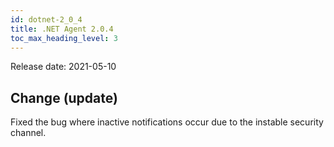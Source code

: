 ```yaml
---
id: dotnet-2_0_4
title: .NET Agent 2.0.4
toc_max_heading_level: 3
---
```



Release date: 2021-05-10

## Change (update)

Fixed the bug where inactive notifications occur due to the instable security channel.
